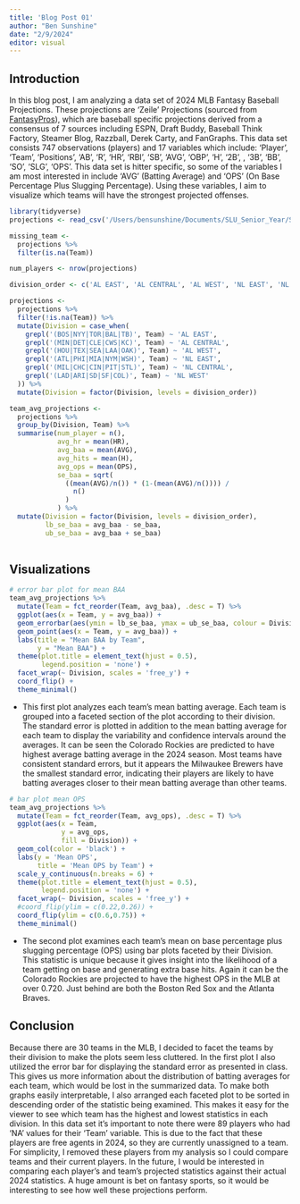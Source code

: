 ```yaml
---
title: 'Blog Post 01'
author: "Ben Sunshine"
date: "2/9/2024"
editor: visual
---
```


## Introduction

In this blog post, I am analyzing a data set of 2024 MLB Fantasy Baseball Projections. These projections are 'Zeile' Projections (sourced from [FantasyPros](https://www.fantasypros.com/mlb/projections/hitters.php)), which are baseball specific projections derived from a consensus of 7 sources including ESPN, Draft Buddy, Baseball Think Factory, Steamer Blog, Razzball, Derek Carty, and FanGraphs. This data set consists 747 observations (players) and 17 variables which include: 'Player', 'Team', 'Positions', 'AB', 'R', 'HR', 'RBI', 'SB', 'AVG', 'OBP', 'H', '2B', , '3B', 'BB', 'SO', 'SLG', 'OPS'. This data set is hitter specific, so some of the variables I am most interested in include 'AVG' (Batting Average) and 'OPS' (On Base Percentage Plus Slugging Percentage). Using these variables, I aim to visualize which teams will have the strongest projected offenses.

```r
library(tidyverse)
projections <- read_csv('/Users/bensunshine/Documents/SLU_Senior_Year/SP24/data_334/ds334blog/data/FantasyPros_2024_Projections_H.csv')

missing_team <-
  projections %>%
  filter(is.na(Team))

num_players <- nrow(projections)

division_order <- c('AL EAST', 'AL CENTRAL', 'AL WEST', 'NL EAST', 'NL CENTRAL', 'NL WEST', NA)

projections <-
  projections %>%
  filter(!is.na(Team)) %>%
  mutate(Division = case_when(
    grepl('(BOS|NYY|TOR|BAL|TB)', Team) ~ 'AL EAST',
    grepl('(MIN|DET|CLE|CWS|KC)', Team) ~ 'AL CENTRAL',
    grepl('(HOU|TEX|SEA|LAA|OAK)', Team) ~ 'AL WEST',
    grepl('(ATL|PHI|MIA|NYM|WSH)', Team) ~ 'NL EAST',
    grepl('(MIL|CHC|CIN|PIT|STL)', Team) ~ 'NL CENTRAL',
    grepl('(LAD|ARI|SD|SF|COL)', Team) ~ 'NL WEST'
  )) %>%
  mutate(Division = factor(Division, levels = division_order))


```

```r
team_avg_projections <- 
  projections %>%
  group_by(Division, Team) %>%
  summarise(num_player = n(),
            avg_hr = mean(HR),
            avg_baa = mean(AVG),
            avg_hits = mean(H),
            avg_ops = mean(OPS),
            se_baa = sqrt(
              ((mean(AVG)/n()) * (1-(mean(AVG)/n()))) /
                n()
              )
            ) %>%
  mutate(Division = factor(Division, levels = division_order),
         lb_se_baa = avg_baa - se_baa,
         ub_se_baa = avg_baa + se_baa)
  
```

## Visualizations

```r
# error bar plot for mean BAA
team_avg_projections %>%
  mutate(Team = fct_reorder(Team, avg_baa), .desc = T) %>%
  ggplot(aes(x = Team, y = avg_baa)) +
  geom_errorbar(aes(ymin = lb_se_baa, ymax = ub_se_baa, colour = Division)) +
  geom_point(aes(x = Team, y = avg_baa)) +
  labs(title = "Mean BAA by Team",
       y = "Mean BAA") +
  theme(plot.title = element_text(hjust = 0.5),
        legend.position = 'none') +
  facet_wrap(~ Division, scales = 'free_y') +
  coord_flip() +
  theme_minimal()
```

-   This first plot analyzes each team's mean batting average. Each team is grouped into a faceted section of the plot according to their division. The standard error is plotted in addition to the mean batting average for each team to display the variability and confidence intervals around the averages. It can be seen the Colorado Rockies are predicted to have highest average batting average in the 2024 season. Most teams have consistent standard errors, but it appears the Milwaukee Brewers have the smallest standard error, indicating their players are likely to have batting averages closer to their mean batting average than other teams.

```r
# bar plot mean OPS
team_avg_projections %>%
  mutate(Team = fct_reorder(Team, avg_ops), .desc = T) %>%
  ggplot(aes(x = Team,
             y = avg_ops,
             fill = Division)) +
  geom_col(color = 'black') +
  labs(y = 'Mean OPS',
       title = 'Mean OPS by Team') +
  scale_y_continuous(n.breaks = 6) +
  theme(plot.title = element_text(hjust = 0.5),
        legend.position = 'none') +
  facet_wrap(~ Division, scales = 'free_y') +
  #coord_flip(ylim = c(0.22,0.26)) +
  coord_flip(ylim = c(0.6,0.75)) +
  theme_minimal()

```

-   The second plot examines each team's mean on base percentage plus slugging percentage (OPS) using bar plots faceted by their Division. This statistic is unique because it gives insight into the likelihood of a team getting on base and generating extra base hits. Again it can be the Colorado Rockies are projected to have the highest OPS in the MLB at over 0.720. Just behind are both the Boston Red Sox and the Atlanta Braves.

## Conclusion

Because there are 30 teams in the MLB, I decided to facet the teams by their division to make the plots seem less cluttered. In the first plot I also utilized the error bar for displaying the standard error as presented in class. This gives us more information about the distribution of batting averages for each team, which would be lost in the summarized data. To make both graphs easily interpretable, I also arranged each faceted plot to be sorted in descending order of the statistic being examined. This makes it easy for the viewer to see which team has the highest and lowest statistics in each division. In this data set it's important to note there were 89 players who had 'NA' values for their 'Team' variable. This is due to the fact that these players are free agents in 2024, so they are currently unassigned to a team. For simplicity, I removed these players from my analysis so I could compare teams and their current players. In the future, I would be interested in comparing each player's and team's projected statistics against their actual 2024 statistics. A huge amount is bet on fantasy sports, so it would be interesting to see how well these projections perform.
